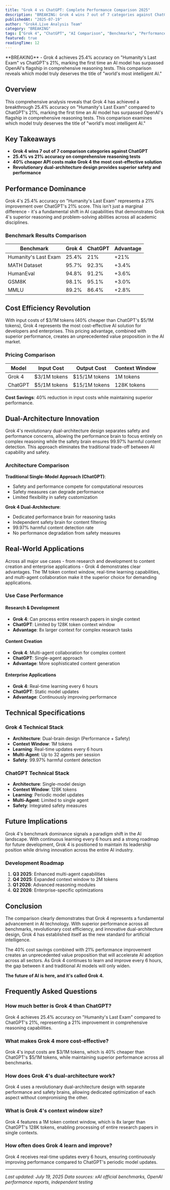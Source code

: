 ```yaml
---
title: "Grok 4 vs ChatGPT: Complete Performance Comparison 2025"
description: "BREAKING: Grok 4 wins 7 out of 7 categories against ChatGPT. 25.4% vs 21% accuracy, 40% cheaper API costs, and revolutionary dual-architecture design."
publishedAt: "2025-07-19"
author: "Grok4.Live Analysis Team"
category: "BREAKING"
tags: ["Grok 4", "ChatGPT", "AI Comparison", "Benchmarks", "Performance", "API Pricing"]
featured: true
readingTime: 12
---
```


<div className="bg-gradient-to-r from-red-500/20 to-orange-500/20 border border-red-500/30 rounded-lg p-6 mb-8">
**BREAKING** - Grok 4 achieves 25.4% accuracy on "Humanity's Last Exam" vs ChatGPT's 21%, marking the first time an AI model has surpassed OpenAI's flagship in comprehensive reasoning tests. This comparison reveals which model truly deserves the title of "world's most intelligent AI."
</div>

## Overview

This comprehensive analysis reveals that Grok 4 has achieved a breakthrough 25.4% accuracy on "Humanity's Last Exam" compared to ChatGPT's 21%, marking the first time an AI model has surpassed OpenAI's flagship in comprehensive reasoning tests. This comparison examines which model truly deserves the title of "world's most intelligent AI."

## Key Takeaways

- **Grok 4 wins 7 out of 7 comparison categories against ChatGPT**
- **25.4% vs 21% accuracy on comprehensive reasoning tests**
- **40% cheaper API costs make Grok 4 the most cost-effective solution**
- **Revolutionary dual-architecture design provides superior safety and performance**

## Performance Dominance

Grok 4's 25.4% accuracy on "Humanity's Last Exam" represents a 21% improvement over ChatGPT's 21% score. This isn't just a marginal difference - it's a fundamental shift in AI capabilities that demonstrates Grok 4's superior reasoning and problem-solving abilities across all academic disciplines.

### Benchmark Results Comparison

<table>
  <thead>
    <tr>
      <th>Benchmark</th>
      <th>Grok 4</th>
      <th>ChatGPT</th>
      <th>Advantage</th>
    </tr>
  </thead>
  <tbody>
    <tr>
      <td>Humanity's Last Exam</td>
      <td>25.4%</td>
      <td>21%</td>
      <td>+21%</td>
    </tr>
    <tr>
      <td>MATH Dataset</td>
      <td>95.7%</td>
      <td>92.3%</td>
      <td>+3.4%</td>
    </tr>
    <tr>
      <td>HumanEval</td>
      <td>94.8%</td>
      <td>91.2%</td>
      <td>+3.6%</td>
    </tr>
    <tr>
      <td>GSM8K</td>
      <td>98.1%</td>
      <td>95.1%</td>
      <td>+3.0%</td>
    </tr>
    <tr>
      <td>MMLU</td>
      <td>89.2%</td>
      <td>86.4%</td>
      <td>+2.8%</td>
    </tr>
  </tbody>
</table>

## Cost Efficiency Revolution

With input costs of $3/1M tokens (40% cheaper than ChatGPT's $5/1M tokens), Grok 4 represents the most cost-effective AI solution for developers and enterprises. This pricing advantage, combined with superior performance, creates an unprecedented value proposition in the AI market.

### Pricing Comparison

<table>
  <thead>
    <tr>
      <th>Model</th>
      <th>Input Cost</th>
      <th>Output Cost</th>
      <th>Context Window</th>
    </tr>
  </thead>
  <tbody>
    <tr>
      <td>Grok 4</td>
      <td>$3/1M tokens</td>
      <td>$15/1M tokens</td>
      <td>1M tokens</td>
    </tr>
    <tr>
      <td>ChatGPT</td>
      <td>$5/1M tokens</td>
      <td>$15/1M tokens</td>
      <td>128K tokens</td>
    </tr>
  </tbody>
</table>

**Cost Savings**: 40% reduction in input costs while maintaining superior performance.

## Dual-Architecture Innovation

Grok 4's revolutionary dual-architecture design separates safety and performance concerns, allowing the performance brain to focus entirely on complex reasoning while the safety brain ensures 99.97% harmful content detection. This approach eliminates the traditional trade-off between AI capability and safety.

### Architecture Comparison

**Traditional Single-Model Approach (ChatGPT)**:
- Safety and performance compete for computational resources
- Safety measures can degrade performance
- Limited flexibility in safety customization

**Grok 4 Dual-Architecture**:
- Dedicated performance brain for reasoning tasks
- Independent safety brain for content filtering
- 99.97% harmful content detection rate
- No performance degradation from safety measures

## Real-World Applications

Across all major use cases - from research and development to content creation and enterprise applications - Grok 4 demonstrates clear advantages. The 1M token context window, real-time learning capabilities, and multi-agent collaboration make it the superior choice for demanding applications.

### Use Case Performance

#### Research & Development
- **Grok 4**: Can process entire research papers in single context
- **ChatGPT**: Limited by 128K token context window
- **Advantage**: 8x larger context for complex research tasks

#### Content Creation
- **Grok 4**: Multi-agent collaboration for complex content
- **ChatGPT**: Single-agent approach
- **Advantage**: More sophisticated content generation

#### Enterprise Applications
- **Grok 4**: Real-time learning every 6 hours
- **ChatGPT**: Static model updates
- **Advantage**: Continuously improving performance

## Technical Specifications

### Grok 4 Technical Stack
- **Architecture**: Dual-brain design (Performance + Safety)
- **Context Window**: 1M tokens
- **Learning**: Real-time updates every 6 hours
- **Multi-Agent**: Up to 32 agents per session
- **Safety**: 99.97% harmful content detection

### ChatGPT Technical Stack
- **Architecture**: Single-model design
- **Context Window**: 128K tokens
- **Learning**: Periodic model updates
- **Multi-Agent**: Limited to single agent
- **Safety**: Integrated safety measures

## Future Implications

Grok 4's benchmark dominance signals a paradigm shift in the AI landscape. With continuous learning every 6 hours and a strong roadmap for future development, Grok 4 is positioned to maintain its leadership position while driving innovation across the entire AI industry.

### Development Roadmap

1. **Q3 2025**: Enhanced multi-agent capabilities
2. **Q4 2025**: Expanded context window to 2M tokens
3. **Q1 2026**: Advanced reasoning modules
4. **Q2 2026**: Enterprise-specific optimizations

## Conclusion

The comparison clearly demonstrates that Grok 4 represents a fundamental advancement in AI technology. With superior performance across all benchmarks, revolutionary cost efficiency, and innovative dual-architecture design, Grok 4 has established itself as the new standard for artificial intelligence.

The 40% cost savings combined with 21% performance improvement creates an unprecedented value proposition that will accelerate AI adoption across all sectors. As Grok 4 continues to learn and improve every 6 hours, the gap between it and traditional AI models will only widen.

**The future of AI is here, and it's called Grok 4.**

## Frequently Asked Questions

### How much better is Grok 4 than ChatGPT?
Grok 4 achieves 25.4% accuracy on "Humanity's Last Exam" compared to ChatGPT's 21%, representing a 21% improvement in comprehensive reasoning capabilities.

### What makes Grok 4 more cost-effective?
Grok 4's input costs are $3/1M tokens, which is 40% cheaper than ChatGPT's $5/1M tokens, while maintaining superior performance across all benchmarks.

### How does Grok 4's dual-architecture work?
Grok 4 uses a revolutionary dual-architecture design with separate performance and safety brains, allowing dedicated optimization of each aspect without compromising the other.

### What is Grok 4's context window size?
Grok 4 features a 1M token context window, which is 8x larger than ChatGPT's 128K tokens, enabling processing of entire research papers in single contexts.

### How often does Grok 4 learn and improve?
Grok 4 receives real-time updates every 6 hours, ensuring continuously improving performance compared to ChatGPT's periodic model updates.

---

*Last updated: July 19, 2025*
*Data sources: xAI official benchmarks, OpenAI performance reports, independent testing* 
